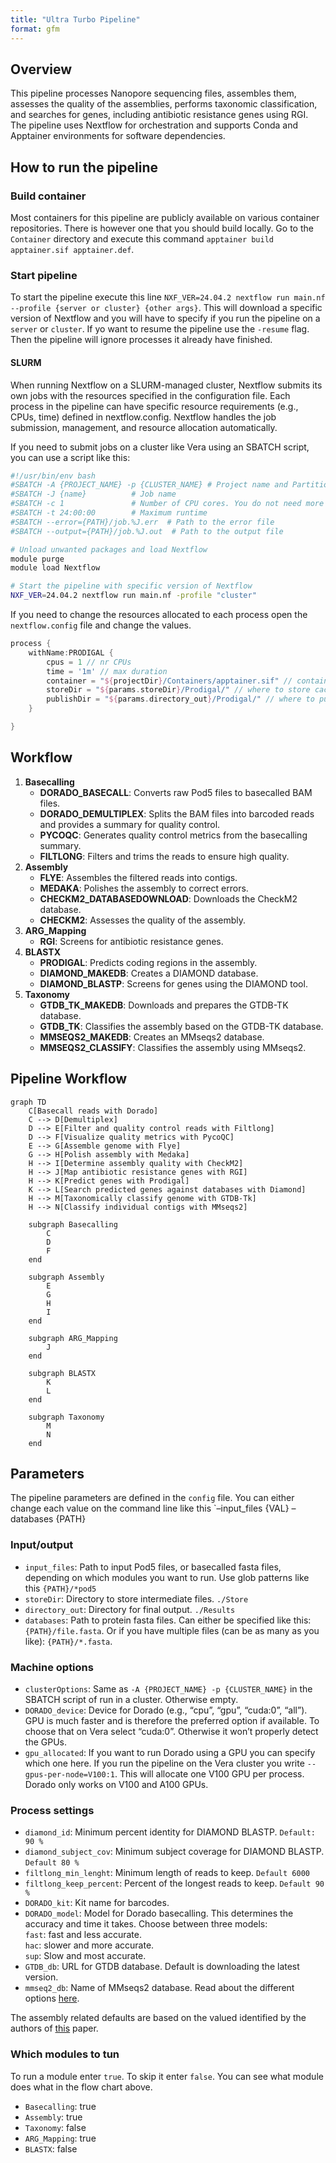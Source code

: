 ```yaml
---
title: "Ultra Turbo Pipeline"
format: gfm
---
```


## Overview

This pipeline processes Nanopore sequencing files, assembles them, assesses the quality of the assemblies, performs taxonomic classification, and searches for genes, including antibiotic resistance genes using RGI. The pipeline uses Nextflow for orchestration and supports Conda and Apptainer environments for software dependencies.

## How to run the pipeline

### Build container

Most containers for this pipeline are publicly available on various container repositories. There is however one that you should build locally. Go to the `Container` directory and execute this command `apptainer build apptainer.sif apptainer.def`.

### Start pipeline

To start the pipeline execute this line ``NXF_VER=24.04.2 nextflow run main.nf --profile {server or cluster} {other args}``. This will download a specific version of Nextflow and you will have to specify if you run the pipeline on a `server` or `cluster`. If yo want to resume the pipeline use the `-resume` flag. Then the pipeline will ignore processes it already have finished. 

#### SLURM 

When running Nextflow on a SLURM-managed cluster, Nextflow submits its own jobs with the resources specified in the configuration file. Each process in the pipeline can have specific resource requirements (e.g., CPUs, time) defined in nextflow.config. Nextflow handles the job submission, management, and resource allocation automatically. 

If you need to submit jobs on a cluster like Vera using an SBATCH script, you can use a script like this:

```bash
#!/usr/bin/env bash
#SBATCH -A {PROJECT_NAME} -p {CLUSTER_NAME} # Project name and Partition/queue name
#SBATCH -J {name}          # Job name
#SBATCH -c 1               # Number of CPU cores. You do not need more than 1 here
#SBATCH -t 24:00:00        # Maximum runtime
#SBATCH --error={PATH}/job.%J.err  # Path to the error file
#SBATCH --output={PATH}/job.%J.out  # Path to the output file

# Unload unwanted packages and load Nextflow
module purge
module load Nextflow

# Start the pipeline with specific version of Nextflow
NXF_VER=24.04.2 nextflow run main.nf -profile "cluster"
```

If you need to change the resources allocated to each process open the `nextflow.config` file and change the values.

```groovy
process {
    withName:PRODIGAL {
        cpus = 1 // nr CPUs
        time = '1m' // max duration
        container = "${projectDir}/Containers/apptainer.sif" // container
        storeDir = "${params.storeDir}/Prodigal/" // where to store cache
        publishDir = "${params.directory_out}/Prodigal/" // where to publish results
    }

}
```

## Workflow

1. **Basecalling**
    - **DORADO_BASECALL**: Converts raw Pod5 files to basecalled BAM files.
    - **DORADO_DEMULTIPLEX**: Splits the BAM files into barcoded reads and provides a summary for quality control.
    - **PYCOQC**: Generates quality control metrics from the basecalling summary.
    - **FILTLONG**: Filters and trims the reads to ensure high quality.

2. **Assembly**
    - **FLYE**: Assembles the filtered reads into contigs.
    - **MEDAKA**: Polishes the assembly to correct errors.
    - **CHECKM2_DATABASEDOWNLOAD**: Downloads the CheckM2 database.
    - **CHECKM2**: Assesses the quality of the assembly.

3. **ARG_Mapping**
    - **RGI**: Screens for antibiotic resistance genes.

4. **BLASTX**
    - **PRODIGAL**: Predicts coding regions in the assembly.
    - **DIAMOND_MAKEDB**: Creates a DIAMOND database.
    - **DIAMOND_BLASTP**: Screens for genes using the DIAMOND tool.

6. **Taxonomy**
    - **GTDB_TK_MAKEDB**: Downloads and prepares the GTDB-TK database.
    - **GTDB_TK**: Classifies the assembly based on the GTDB-TK database.
    - **MMSEQS2_MAKEDB**: Creates an MMseqs2 database.
    - **MMSEQS2_CLASSIFY**: Classifies the assembly using MMseqs2.

## Pipeline Workflow

```mermaid
graph TD
    C[Basecall reads with Dorado]
    C --> D[Demultiplex]
    D --> E[Filter and quality control reads with Filtlong]
    D --> F[Visualize quality metrics with PycoQC]
    E --> G[Assemble genome with Flye]
    G --> H[Polish assembly with Medaka]
    H --> I[Determine assembly quality with CheckM2]
    H --> J[Map antibiotic resistance genes with RGI]
    H --> K[Predict genes with Prodigal]
    K --> L[Search predicted genes against databases with Diamond]
    H --> M[Taxonomically classify genome with GTDB-Tk]
    H --> N[Classify individual contigs with MMseqs2]

    subgraph Basecalling
        C
        D
        F
    end

    subgraph Assembly
        E
        G
        H
        I
    end

    subgraph ARG_Mapping
        J
    end

    subgraph BLASTX
        K
        L
    end

    subgraph Taxonomy
        M
        N
    end
```

## Parameters

The pipeline parameters are defined in the `config` file. You can either change each value on the command line like this `--input_files {VAL} --databases {PATH}

### Input/output 

- `input_files`: Path to input Pod5 files, or basecalled fasta files, depending on which modules you want to run. Use glob patterns like this `{PATH}/*pod5`
- `storeDir`: Directory to store intermediate files. ``./Store``
- `directory_out`: Directory for final output. ``./Results``
- `databases`: Path to protein fasta files. Can either be specified like this: `{PATH}/file.fasta`. Or if you have multiple files (can be as many as you like): `{PATH}/*.fasta`.

### Machine options

- `clusterOptions`: Same as `-A {PROJECT_NAME} -p {CLUSTER_NAME}` in the SBATCH script of run in a cluster. Otherwise empty.
- `DORADO_device`: Device for Dorado (e.g., "cpu", "gpu", "cuda:0", "all"). GPU is much faster and is therefore the preferred option if available. To choose that on Vera select "cuda:0". Otherwise it won't properly detect the GPUs.
- `gpu_allocated`: If you want to run Dorado using a GPU you can specify which one here. If you run the pipeline on the Vera cluster you write `--gpus-per-node=V100:1`. This will allocate one V100 GPU per process. Dorado only works on  V100 and A100 GPUs.

### Process settings

- `diamond_id`: Minimum percent identity for DIAMOND BLASTP. ``Default: 90 %``
- `diamond_subject_cov`: Minimum subject coverage for DIAMOND BLASTP. ``Default 80 % ``
- `filtlong_min_lenght`: Minimum length of reads to keep. ``Default 6000``
- `filtlong_keep_percent`: Percent of the longest reads to keep. ``Default 90 %``
- `DORADO_kit`: Kit name for barcodes.
- `DORADO_model`: Model for Dorado basecalling. This determines the accuracy and time it takes. Choose between three models:  \
                            `fast`: fast and less accurate. \
                            `hac`: slower and more accurate. \
                            `sup`: Slow and most accurate. \
- `GTDB_db`: URL for GTDB database. Default is downloading the latest version. 
- `mmseq2_db`: Name of MMseqs2 database. Read about the different options [here](https://github.com/soedinglab/mmseqs2/wiki#downloading-databases).

The assembly related defaults are based on the valued identified by the authors of [this](https://doi.org/10.1371/journal.pcbi.1010905) paper.

### Which modules to tun

To run a module enter `true`. To skip it enter `false`. You can see what module does what in the flow chart above. 

- `Basecalling`: true
- `Assembly `: true
- `Taxonomy `: false
- `ARG_Mapping`: true
- `BLASTX`: false